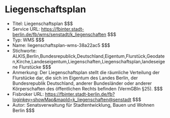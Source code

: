 # Liegenschaftsplan
- Titel: Liegenschaftsplan $$$
- Service URL: https://fbinter.stadt-berlin.de/fb/wms/senstadt/k_liegenschaften $$$
- Typ: WMS $$$
- Name: liegenschaftsplan-wms-38a22ac5 $$$
- Stichworte: ALKIS,Berlin,Bundesrepublick,Deutschland,Eigentum,Flurstück,Geodaten,Kirche,Landeseigentum,Liegenschaften,Liegenschaftsplan,landeseigene Flurstücke $$$
- Anmerkung: Der Liegenschaftsplan stellt die räumliche Verteilung der Flurstücke dar, die sich im Eigentum des Landes Berlin, der Bundesrepublik Deutschland, anderer Bundesländer oder anderer Körperschaften des öffentlichen Rechts befinden  (VermGBln §25). $$$
- Fisbroker URL: https://fbinter.stadt-berlin.de/fb?loginkey=showMap&mapId=k_liegenschaften@senstadt $$$
- Autor: Senatsverwaltung für Stadtentwicklung, Bauen und Wohnen Berlin $$$

